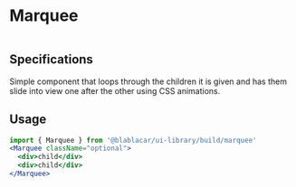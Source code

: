 

<Meta title="Widgets/Marquee" />

# Marquee

<Canvas>
  <Story name="Default">
    <Marquee>
      <TripCardSample departure="Ajaccio" arrival="Amsterdam" priceLabel="from" price="€90" />
      <TripCardSample departure="London" arrival="Manchester" priceLabel="from" price="€10" />
      <TripCardSample departure="London" arrival="Paris" priceLabel="from" price="€50" />
    </Marquee>
  </Story>
</Canvas>

## Specifications
Simple component that loops through the children it is given and has them slide into view one after the other using CSS animations.

## Usage

```jsx
import { Marquee } from '@blablacar/ui-library/build/marquee'
<Marquee className="optional">
  <div>child</div>
  <div>child</div>
</Marquee>
```

<ArgsTable of={Marquee} />
